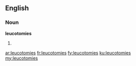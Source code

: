 ==English==

===Noun===
'''leucotomies'''

# {{plural of|[[leucotomy]]}}

[[ar:leucotomies]]
[[fr:leucotomies]]
[[fy:leucotomies]]
[[ku:leucotomies]]
[[my:leucotomies]]
